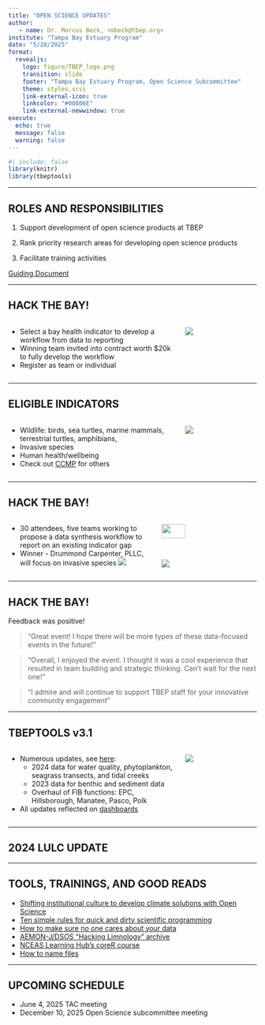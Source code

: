 ```yaml
---
title: "OPEN SCIENCE UPDATES"
author: 
   - name: Dr. Marcus Beck, <mbeck@tbep.org>
institute: "Tampa Bay Estuary Program"
date: "5/28/2025"
format:
  revealjs:
    logo: figure/TBEP_logo.png
    transition: slide
    footer: "Tampa Bay Estuary Program, Open Science Subcommittee"
    theme: styles.scss
    link-external-icon: true
    linkcolor: "#00806E"
    link-external-newwindow: true
execute:
  echo: true
  message: false
  warning: false
---
```


```r
#| include: false
library(knitr)
library(tbeptools)
```

------------------------------------------------------------------------

## ROLES AND RESPONSIBILITIES

1.  Support development of open science products at TBEP

2.  Rank priority research areas for developing open science products

3.  Facilitate training activities

[Guiding Document](https://docs.google.com/document/d/1w6dVTwfYYDRVzGPXy0jyHxV4mwOutEY_ISMP1oAdZ_c/edit)

------------------------------------------------------------------------

## HACK THE BAY!

::: columns
::: {.column width="70%"}
-   Select a bay health indicator to develop a workflow from data to reporting
-   Winning team invited into contract worth $20k to fully develop the workflow
-   Register as team or individual
:::

::: {.column width="30%"}
![](figure/hack the bay final small.png)
:::
:::

------------------------------------------------------------------------

## ELIGIBLE INDICATORS

::: columns
::: {.column width="70%"}
-   Wildlife: birds, sea turtles, marine mammals, terrestrial turtles, amphibians, 
-   Invasive species
-   Human health/wellbeing
-   Check out [CCMP](https://tbep-tech.github.io/ccmp/docs/water/wq1.html) for others
:::
::: {.column width="30%"}
![](figure/hack the bay final small.png)

:::
:::

------------------------------------------------------------------------

##  HACK THE BAY!

:::::: {.columns}
::: {.column width="60%"}
* 30 attendees, five teams working to propose a data synthesis workflow to report on an existing indicator gap
* Winner - Drummond Carpenter, PLLC, will focus on invasive species
![](figure/invasive.gif){fig-align="center"}
:::

::: {.column width="40%"}
![](figure/hack the bay final.png){width="50%" fig-align="center"}

![](figure/hackallphoto.JPG){fig-align="center"}

:::
:::::

------------------------------------------------------------------------

##  HACK THE BAY!

Feedback was positive!

> "Great event! I hope there will be more types of these data-focused events in the future!"

> "Overall, I enjoyed the event. I thought it was a cool experience that resulted in team building and strategic thinking. Can't wait for the next one!"

> "I admire and will continue to support TBEP staff for your innovative community engagement"

------------------------------------------------------------------------

## TBEPTOOLS v3.1

::: columns
::: {.column width="70%"}
*   Numerous updates, see [here](https://github.com/tbep-tech/tbeptools/releases/tag/v3.1.0){target="_blank"}:
    * 2024 data for water quality, phytoplankton, seagrass transects, and tidal creeks
    * 2023 data for benthic and sediment data
    * Overhaul of FIB functions: EPC, Hillsborough, Manatee, Pasco, Polk
- All updates reflected on [dashboards](https://tbep.org/data-visualization/){target="blank"}
:::

::: {.column width="30%"}
![](figure/tbeptoolshex.png)
:::
:::

------------------------------------------------------------------------

## 2024 LULC UPDATE



------------------------------------------------------------------------

## TOOLS, TRAININGS, AND GOOD READS

-  [Shifting institutional culture to develop climate solutions with Open Science](https://openscapes.org/blog/2024-06-06-editorial-published/)
-  [Ten simple rules for quick and dirty scientific programming](https://journals.plos.org/ploscompbiol/article?id=10.1371/journal.pcbi.1008549)
-  [How to make sure no one cares about your data](https://www.heltweg.org/posts/how-to-make-sure-no-one-cares-about-your-open-data/)
-  [AEMON-J/DSOS "Hacking Limnology" archive](https://osf.io/682v5/)
-  [NCEAS Learning Hub's coreR course](https://learning.nceas.ucsb.edu/2024-10-coreR/)
-  [How to name files](https://youtu.be/ES1LTlnpLMk?si=4X_6e4yNvTXnlLAw)

------------------------------------------------------------------------

## UPCOMING SCHEDULE

-   June 4, 2025 TAC meeting
-   December 10, 2025 Open Science subcommittee meeting
